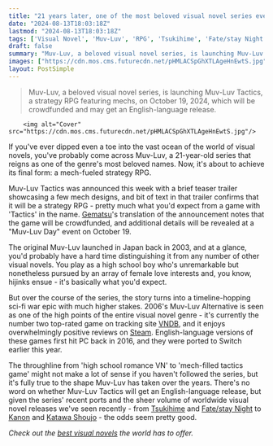 ```yaml
---
title: "21 years later, one of the most beloved visual novel series ever made is about to turn into a mech-fueled strategy RPG"
date: "2024-08-13T18:03:18Z"
lastmod: "2024-08-13T18:03:18Z"
tags: ['Visual Novel', 'Muv-Luv', 'RPG', 'Tsukihime', 'Fate/stay Night', 'Kanon', 'Katawa Shoujo']
draft: false
summary: "Muv-Luv, a beloved visual novel series, is launching Muv-Luv Tactics, a strategy RPG featuring mechs, on October 19, 2024, which will be crowdfunded and may get an English-language release."
images: ["https://cdn.mos.cms.futurecdn.net/pHMLACSpGhXTLAgeHnEwtS.jpg"]
layout: PostSimple
---
```

> Muv-Luv, a beloved visual novel series, is launching Muv-Luv Tactics, a strategy RPG featuring mechs, on October 19, 2024, which will be crowdfunded and may get an English-language release.


        <img alt="Cover" src="https://cdn.mos.cms.futurecdn.net/pHMLACSpGhXTLAgeHnEwtS.jpg"/>
        
If you've ever dipped even a toe into the vast ocean of the world of visual novels, you've probably come across Muv-Luv, a 21-year-old series that reigns as one of the genre's most beloved names. Now, it's about to achieve its final form: a mech-fueled strategy RPG.

Muv-Luv Tactics was announced this week with a brief teaser trailer showcasing a few mech designs, and bit of text in that trailer confirms that it will be a strategy RPG - pretty much what you'd expect from a game with 'Tactics' in the name. [Gematsu](https://www.gematsu.com/2024/08/strategy-rpg-muv-luv-tactics-announced)'s translation of the announcement notes that the game will be crowdfunded, and additional details will be revealed at a "Muv-Luv Day" event on October 19. 

The original Muv-Luv launched in Japan back in 2003, and at a glance, you'd probably have a hard time distinguishing it from any number of other visual novels. You play as a high school boy who's unremarkable but nonetheless pursued by an array of female love interests and, you know, hijinks ensue - it's basically what you'd expect.

But over the course of the series, the story turns into a timeline-hopping sci-fi war epic with much higher stakes. 2006's Muv-Luv Alternative is seen as one of the high points of the entire visual novel genre - it's currently the number two top-rated game on tracking site [VNDB](https://vndb.org/v?cfil=&f=&fil=&rfil=&s=24w), and it enjoys overwhelmingly positive reviews on [Steam](https://store.steampowered.com/app/802890/MuvLuv_Alternative/). English-language versions of these games first hit PC back in 2016, and they were ported to Switch earlier this year.

The throughline from 'high school romance VN' to 'mech-filled tactics game' might not make a lot of sense if you haven't followed the series, but it's fully true to the shape Muv-Luv has taken over the years. There's no word on whether Muv-Luv Tactics will get an English-language release, but given the series' recent ports and the sheer volume of worldwide visual novel releases we've seen recently - from [Tsukihime](https://www.gamesradar.com/games/adventure/after-24-years-the-legendary-visual-novel-that-put-the-fatestay-night-devs-on-the-map-has-an-english-remake-and-its-out-reviewing-ff7-rebirth-hades-2-and-more/) and [Fate/stay Night](https://www.gamesradar.com/games/adventure/influential-visual-novel-finally-gets-official-english-release-after-20-years-and-fans-can-only-post-through-it-as-characters-and-backgrounds-straight-up-appear-in-the-wrong-scenes/) to [Kanon](https://www.gamesradar.com/games/adventure/after-25-years-one-of-the-og-anime-visual-novels-has-finally-hit-steam-with-its-first-official-english-translation/) and [Katawa Shoujo](https://www.gamesradar.com/games/after-12-years-legendary-visual-novel-katawa-shoujo-is-coming-to-steam-in-a-modified-sfw-version-for-those-who-want-it/) - the odds seem pretty good.

*Check out the *[<em>best visual novels</em>](https://www.gamesradar.com/best-visual-novels/)* the world has to offer.* 
        
